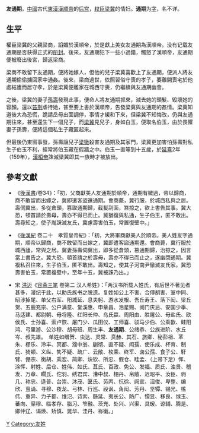 '''友通期'''，[[中國|中國]]古代[[東漢|東漢]][[漢顺帝|漢顺帝]]的[[妃嫔|后宫]]，[[权臣|权臣]][[梁冀|梁冀]]的情妇。'''通期'''为[[表字|字]]，名不详。

== 生平 ==

權臣梁冀的父親梁商，諂媚於漢順帝，於是獻上美女友通期為漢順帝。没有记载友通期是否获得正式的[[册封|册封]]。後來，友通期犯下一些小過錯，觸怒了漢順帝，友通期便被廢出後宮，歸返梁商。

梁商不敢留下友通期，便將她嫁人，但他的兒子梁冀喜歡上了友通期，便派人將友通期偷偷擄回家中通姦。後來，梁商過世，依照習俗守喪的孝子，要離開喪宅於他處結廬而居守孝，於是梁冀便離家在城西守喪，仍繼續與友通期幽會。

之後，梁冀的妻子[[孫壽|孫壽]]發現此事，便命人將友通期抓來，減去她的頭髮、毀壞她的容顏，還以[[笞刑|笞刑]]虐待她，甚至要上書於漢順帝，告發梁冀與友通期的姦情。梁冀知道後大為恐慌，跪請岳母出面調停，事情才緩和下來，但梁冀不知悔改，仍與友通期往來，甚至還生下一個兒子，而[[梁冀|梁冀]]見兒子，身如白玉，便取名伯玉，由於畏懼妻子孫壽，便將這個私生子藏匿起來。

但最後仍東窗事發，孫壽讓兒子[[梁徹|梁徹]]殺害友通期及其家門，梁冀更加害怕孫壽對私生子伯玉不利，經常將伯玉藏在假牆之中。伯玉一直等到十五歲，於[[延熹|延熹]]2年（159年），[[漢桓帝|漢桓帝]]誅滅梁冀即其一族時才被放出。

== 參考文獻 ==

* 《[[後漢書|後漢書]]/卷34》：「初，父商獻美人友通期於順帝，通期有微過，帝以歸商，商不敢留而出嫁之，冀即遣客盜還通期。會商薨，冀行服，於城西私與之居。壽伺冀出，多從倉頭，篡取通期歸，截髪刮面，笞掠之，欲上書告其事。冀大恐，頓首請於壽母，壽亦不得已而止。冀猶復與私通，生子伯玉，匿不敢出。壽尋知之，使子胤誅滅友氏，冀慮壽害伯玉，常置復壁中。」

* 《[[後漢紀|後漢紀]] 卷二十　孝質皇帝紀》：「初，大將軍商獻美人於順帝。美人姓友字通期，順帝以歸商，商不敢留而出嫁之，冀即遣客盜通期還。會商薨，冀行服於城西廬，常與之居。冀妻孫壽伺冀出，即多從倉頭，篡通期歸，治掠之，因言當上書告之。冀大恐，頓首請之於壽母，壽亦不得已而止之，遂幽閉通期。冀複私召往來，生子伯玉，匿不敢出。壽知之，使其子河南尹徹滅友氏家。冀恐壽害伯玉，常置複壁中，至年十五，冀被誅乃出。」

* 宋 [[洪迈|洪迈]]《[[容斋三笔|容斋三笔]] 卷第二 汉人希姓》：「两汉书所载人姓氏，有后世不著见者甚多，漫纪于此，以助氏族书之脱遗。复姓如公上不害、合傅胡害、室中同、昭涉掉尾、单父右军、阳城延、息夫躬、游水发根、吾丘寿王、落下闳、梁丘贺、五鹿充宗、公户满意、堂溪惠、申章昌、浩星赐、阙门庆忌、安国少季、马适建、都尉朝、毋将隆、红阳长仲、乌氏蠃、周阳由、胜屠公、毋盐氏、欧侯氏、士孙喜、索卢恢、屠门少、瓜田仪、工师喜、驳马少伯、公乘歙、鲑阳鸿、弓里游、公沙穆、胡母班、周生丰、'''友通期'''、公绪恭、公族进阶、水丘岑、叔先雄。　单姓如缯贺、虫达、灵常、贲赫、其石、旅卿、秘彭祖、革朱、樛乐、泠丰、冥都、澓中翁、蒯彻、直不疑、闳孺、使乐成、杯育、制氏、猗顿、义纵、隽不疑、疏广、云敞、枚乘、终军、卤公孺、食子公、馯臂、倗宗、衡胡、乘宏、简卿、炔钦、所忠、假仓、眭孟、（上带下足）恽、涂恽、射姓、后仓、姓伟、如氏、苴氏、百政、免公、发福、质氏、浊贤、稽发、万章、瞯氏、佗羽、绣君宾、漕中叔、栩丹、帛敞、迟昭平、汝臣、驹几、称忠、逯普、台崇、沐茂、匽氏、劳丙、抗徐、阙宣、沮俊、卑整、编欣、亶诵、寻穆、夜龙、弓林、行巡、祋讽、角闳、芳丹、坚镡、锡光、徭伟、重异、力子都、维氾、诗索、繇延、夷长公、防广、镡显、移良、缑玉、蕃向、渠穆、临孝存、脂习、笮融、茨充、处兴、兴渠、具瑗、谅辅、腾是、卿仲辽、谒焕、矫慎、晃华、洼丹、祢衡。」

[[Category:東漢妃嬪|Y]]
[[Category:友姓|Category:友姓]]
